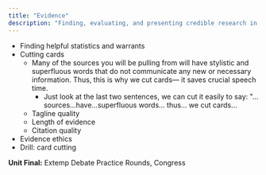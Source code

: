 ```yaml
---
title: "Evidence"
description: "Finding, evaluating, and presenting credible research in debate"
---
```


- Finding helpful statistics and warrants
- Cutting cards
  - Many of the sources you will be pulling from will have stylistic and superfluous words that do not communicate any new or necessary information. Thus, this is why we cut cards— it saves crucial speech time.
    - Just look at the last two sentences, we can cut it easily to say: "…sources…have…superfluous words… thus… we cut cards…
  - Tagline quality
  - Length of evidence
  - Citation quality
- Evidence ethics
- Drill: card cutting

**Unit Final:** Extemp Debate Practice Rounds, Congress
